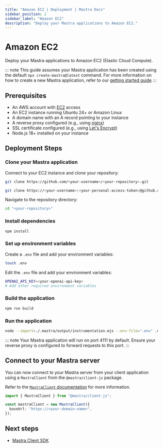 ```yaml
---
title: "Amazon EC2 | Deployment | Mastra Docs"
sidebar_position: 2
sidebar_label: "Amazon EC2"
description: "Deploy your Mastra applications to Amazon EC2."
---
```



# Amazon EC2

Deploy your Mastra applications to Amazon EC2 (Elastic Cloud Compute).

::: note
This guide assumes your Mastra application has been created using the default
`npx create-mastra@latest` command.
For more information on how to create a new Mastra application,
refer to our [getting started guide](/getting-started/installation)
:::

## Prerequisites

- An AWS account with [EC2](https://aws.amazon.com/ec2/) access
- An EC2 instance running Ubuntu 24+ or Amazon Linux
- A domain name with an A record pointing to your instance
- A reverse proxy configured (e.g., using [nginx](https://nginx.org/))
- SSL certificate configured (e.g., using [Let's Encrypt](https://letsencrypt.org/))
- Node.js 18+ installed on your instance

## Deployment Steps

<Steps>

### Clone your Mastra application

Connect to your EC2 instance and clone your repository:

<Tabs>
  <TabItem value="public" label="Public Repository">

```bash copy
git clone https://github.com/<your-username>/<your-repository>.git
```

  </TabItem>

  <TabItem value="private" label="Private Repository">

```bash copy
git clone https://<your-username>:<your-personal-access-token>@github.com/<your-username>/<your-repository>.git
```

  </TabItem>
</Tabs>

Navigate to the repository directory:

```bash copy
cd "<your-repository>"
```

### Install dependencies

```bash copy
npm install
```

### Set up environment variables

Create a `.env` file and add your environment variables:

```bash copy
touch .env
```

Edit the `.env` file and add your environment variables:

```bash copy
OPENAI_API_KEY=<your-openai-api-key>
# Add other required environment variables
```

### Build the application

```bash copy
npm run build
```

### Run the application

```bash copy
node --import=./.mastra/output/instrumentation.mjs --env-file=".env" .mastra/output/index.mjs
```

::: note
Your Mastra application will run on port 4111 by default. Ensure your reverse proxy is configured to forward requests to this port.
:::

</Steps>

## Connect to your Mastra server

You can now connect to your Mastra server from your client application using a `MastraClient` from the `@mastra/client-js` package.

Refer to the [`MastraClient` documentation](/client-js/overview) for more information.

```typescript copy showLineNumbers
import { MastraClient } from "@mastra/client-js";

const mastraClient = new MastraClient({
  baseUrl: "https://<your-domain-name>",
});
```

## Next steps

- [Mastra Client SDK](/client-js/overview)
